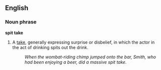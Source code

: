 ==English==

===Noun phrase===
'''spit take'''

# {{acting}} A [[take]], generally expressing surprise or disbelief, in which the actor in the act of drinking spits out the drink.
#: ''When the wombat-riding chimp jumped onto the bar, Smith, who had been enjoying a beer, did a massive spit take.''